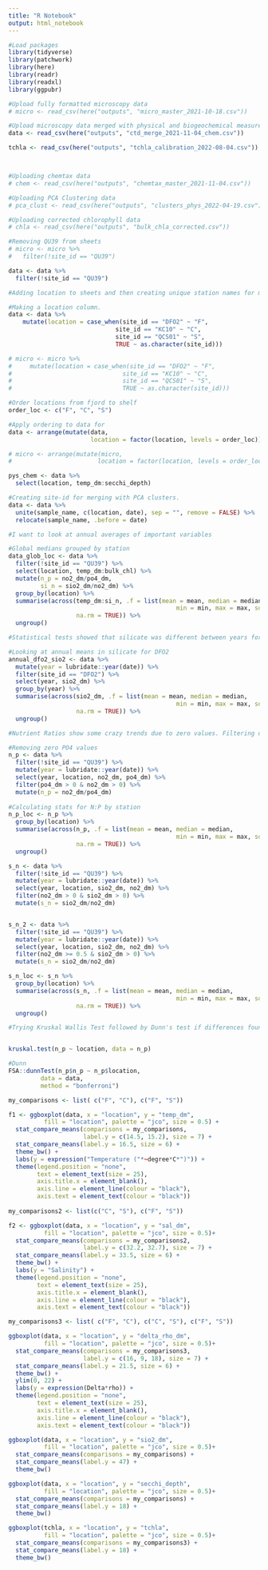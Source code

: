 ```yaml
---
title: "R Notebook"
output: html_notebook
---
```


```r
#Load packages
library(tidyverse)
library(patchwork)
library(here)
library(readr)
library(readxl)
library(ggpubr)
```

```r
#Upload fully formatted microscopy data
# micro <- read_csv(here("outputs", "micro_master_2021-10-18.csv"))

#Upload microscopy data merged with physical and biogeochemical measures
data <- read_csv(here("outputs", "ctd_merge_2021-11-04_chem.csv")) 

tchla <- read_csv(here("outputs", "tchla_calibration_2022-08-04.csv"))



#Uploading chemtax data
# chem <- read_csv(here("outputs", "chemtax_master_2021-11-04.csv"))

#Uploading PCA Clustering data
# pca_clust <- read_csv(here("outputs", "clusters_phys_2022-04-19.csv"))

#Uploading corrected chlorophyll data
# chla <- read_csv(here("outputs", "bulk_chla_corrected.csv"))

```

```r
#Removing QU39 from sheets
# micro <- micro %>% 
#   filter(!site_id == "QU39")

data <- data %>% 
  filter(!site_id == "QU39")
```

```r
#Adding location to sheets and then creating unique station names for merging and plotting

#Making a location column.
data <- data %>% 
    mutate(location = case_when(site_id == "DFO2" ~ "F",
                              site_id == "KC10" ~ "C",
                              site_id == "QCS01" ~ "S",
                              TRUE ~ as.character(site_id)))

# micro <- micro %>% 
#     mutate(location = case_when(site_id == "DFO2" ~ "F",
#                               site_id == "KC10" ~ "C",
#                               site_id == "QCS01" ~ "S",
#                               TRUE ~ as.character(site_id)))

#Order locations from fjord to shelf
order_loc <- c("F", "C", "S")

#Apply ordering to data for 
data <- arrange(mutate(data,
                       location = factor(location, levels = order_loc)))

# micro <- arrange(mutate(micro,
#                        location = factor(location, levels = order_loc)))
```

```r
pys_chem <- data %>% 
  select(location, temp_dm:secchi_depth)
```




```r
#Creating site-id for merging with PCA clusters.
data <- data %>% 
  unite(sample_name, c(location, date), sep = "", remove = FALSE) %>% 
  relocate(sample_name, .before = date)


```

```r
#I want to look at annual averages of important variables

#Global medians grouped by station
data_glob_loc <- data %>% 
  filter(!site_id == "QU39") %>% 
  select(location, temp_dm:bulk_chl) %>% 
  mutate(n_p = no2_dm/po4_dm,
         si_n = sio2_dm/no2_dm) %>% 
  group_by(location) %>% 
  summarise(across(temp_dm:si_n, .f = list(mean = mean, median = median,
                                               min = min, max = max, sd = sd),
                   na.rm = TRUE)) %>% 
  ungroup()

```


```r
#Statistical tests showed that silicate was different between years for DFO2 only

#Looking at annual means in silicate for DFO2
annual_dfo2_sio2 <- data %>% 
  mutate(year = lubridate::year(date)) %>% 
  filter(site_id == "DFO2") %>% 
  select(year, sio2_dm) %>% 
  group_by(year) %>% 
  summarise(across(sio2_dm, .f = list(mean = mean, median = median,
                                               min = min, max = max, sd = sd),
                   na.rm = TRUE)) %>% 
  ungroup()
```


```r
#Nutrient Ratios show some crazy trends due to zero values. Filtering out for stats calculationg.

#Removing zero PO4 values
n_p <- data %>% 
  filter(!site_id == "QU39") %>%
  mutate(year = lubridate::year(date)) %>% 
  select(year, location, no2_dm, po4_dm) %>% 
  filter(po4_dm > 0 & no2_dm > 0) %>% 
  mutate(n_p = no2_dm/po4_dm)
  
#Calculating stats for N:P by station
n_p_loc <- n_p %>% 
  group_by(location) %>% 
  summarise(across(n_p, .f = list(mean = mean, median = median,
                                               min = min, max = max, sd = sd),
                   na.rm = TRUE)) %>% 
  ungroup()

s_n <- data %>% 
  filter(!site_id == "QU39") %>% 
  mutate(year = lubridate::year(date)) %>%
  select(year, location, sio2_dm, no2_dm) %>% 
  filter(no2_dm > 0 & sio2_dm > 0) %>% 
  mutate(s_n = sio2_dm/no2_dm) 


s_n_2 <- data %>% 
  filter(!site_id == "QU39") %>% 
  mutate(year = lubridate::year(date)) %>%
  select(year, location, sio2_dm, no2_dm) %>% 
  filter(no2_dm >= 0.5 & sio2_dm > 0) %>% 
  mutate(s_n = sio2_dm/no2_dm)

s_n_loc <- s_n %>% 
  group_by(location) %>% 
  summarise(across(s_n, .f = list(mean = mean, median = median,
                                               min = min, max = max, sd = sd),
                   na.rm = TRUE)) %>% 
  ungroup() 


```

```r
#Trying Kruskal Wallis Test followed by Dunn's test if differences found. Instead of creating separate code for each parameter - just changing code depending on what I am looking at.


kruskal.test(n_p ~ location, data = n_p)

#Dunn
FSA::dunnTest(n_p$n_p ~ n_p$location,
         data = data,
         method = "bonferroni")

```

```r


my_comparisons <- list( c("F", "C"), c("F", "S"))

f1 <- ggboxplot(data, x = "location", y = "temp_dm",
          fill = "location", palette = "jco", size = 0.5) + 
  stat_compare_means(comparisons = my_comparisons,
                     label.y = c(14.5, 15.2), size = 7) + 
  stat_compare_means(label.y = 16.5, size = 6) +
  theme_bw() +
  labs(y = expression("Temperature ("*~degree*C*")")) +
  theme(legend.position = "none",
        text = element_text(size = 25),
        axis.title.x = element_blank(),
        axis.line = element_line(colour = "black"),
        axis.text = element_text(colour = "black")) 
  
my_comparisons2 <- list(c("C", "S"), c("F", "S"))

f2 <- ggboxplot(data, x = "location", y = "sal_dm",
          fill = "location", palette = "jco", size = 0.5)+ 
  stat_compare_means(comparisons = my_comparisons2,
                     label.y = c(32.2, 32.7), size = 7) + 
  stat_compare_means(label.y = 33.5, size = 6) +
  theme_bw() +
  labs(y = "Salinity") +
  theme(legend.position = "none",
        text = element_text(size = 25),
        axis.title.x = element_blank(),
        axis.line = element_line(colour = "black"),
        axis.text = element_text(colour = "black")) 

my_comparisons3 <- list( c("F", "C"), c("C", "S"), c("F", "S"))

ggboxplot(data, x = "location", y = "delta_rho_dm",
          fill = "location", palette = "jco", size = 0.5)+ 
  stat_compare_means(comparisons = my_comparisons3,
                     label.y = c(16, 9, 18), size = 7) + 
  stat_compare_means(label.y = 21.5, size = 6) +
  theme_bw() +
  ylim(0, 22) +
  labs(y = expression(Delta*rho)) +
  theme(legend.position = "none",
        text = element_text(size = 25),
        axis.title.x = element_blank(),
        axis.line = element_line(colour = "black"),
        axis.text = element_text(colour = "black")) 

ggboxplot(data, x = "location", y = "sio2_dm",
          fill = "location", palette = "jco", size = 0.5)+ 
  stat_compare_means(comparisons = my_comparisons) + 
  stat_compare_means(label.y = 47) +
  theme_bw()

ggboxplot(data, x = "location", y = "secchi_depth",
          fill = "location", palette = "jco", size = 0.5)+ 
  stat_compare_means(comparisons = my_comparisons) + 
  stat_compare_means(label.y = 18) +
  theme_bw()

ggboxplot(tchla, x = "location", y = "tchla",
          fill = "location", palette = "jco", size = 0.5)+ 
  stat_compare_means(comparisons = my_comparisons3) + 
  stat_compare_means(label.y = 18) +
  theme_bw()

```






